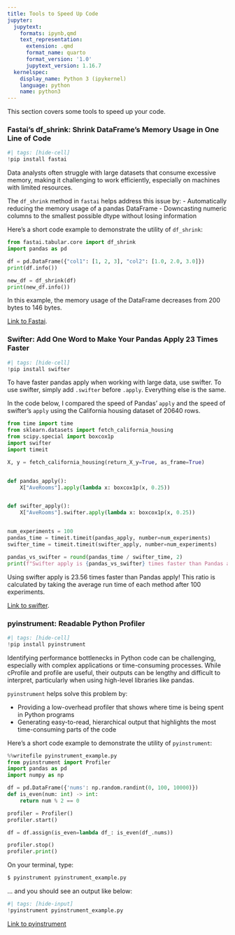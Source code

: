```yaml
---
title: Tools to Speed Up Code
jupyter:
  jupytext:
    formats: ipynb,qmd
    text_representation:
      extension: .qmd
      format_name: quarto
      format_version: '1.0'
      jupytext_version: 1.16.7
  kernelspec:
    display_name: Python 3 (ipykernel)
    language: python
    name: python3
---
```




This section covers some tools to speed up your code.

### Fastai's df_shrink: Shrink DataFrame's Memory Usage in One Line of Code

```python
#| tags: [hide-cell]
!pip install fastai
```

Data analysts often struggle with large datasets that consume excessive memory, making it challenging to work efficiently, especially on machines with limited resources.

The `df_shrink` method in `fastai` helps address this issue by:
- Automatically reducing the memory usage of a pandas DataFrame
- Downcasting numeric columns to the smallest possible dtype without losing information

Here's a short code example to demonstrate the utility of `df_shrink`:

```python
from fastai.tabular.core import df_shrink
import pandas as pd

df = pd.DataFrame({"col1": [1, 2, 3], "col2": [1.0, 2.0, 3.0]})
print(df.info())
```

```python
new_df = df_shrink(df)
print(new_df.info())
```

In this example, the memory usage of the DataFrame decreases from 200 bytes to 146 bytes.

[Link to Fastai](https://docs.fast.ai/).

### Swifter: Add One Word to Make Your Pandas Apply 23 Times Faster

```python
#| tags: [hide-cell]
!pip install swifter
```

To have faster pandas apply when working with large data, use swifter. To use swifter, simply add `.swifter` before `.apply`. Everything else is the same.

In the code below, I compared the speed of Pandas' `apply` and the speed of swifter's `apply` using the California housing dataset of 20640 rows.

```python
from time import time
from sklearn.datasets import fetch_california_housing
from scipy.special import boxcox1p
import swifter
import timeit

X, y = fetch_california_housing(return_X_y=True, as_frame=True)


def pandas_apply():
    X["AveRooms"].apply(lambda x: boxcox1p(x, 0.25))


def swifter_apply():
    X["AveRooms"].swifter.apply(lambda x: boxcox1p(x, 0.25))


num_experiments = 100
pandas_time = timeit.timeit(pandas_apply, number=num_experiments)
swifter_time = timeit.timeit(swifter_apply, number=num_experiments)

pandas_vs_swifter = round(pandas_time / swifter_time, 2)
print(f"Swifter apply is {pandas_vs_swifter} times faster than Pandas apply")
```

Using swifter apply is 23.56 times faster than Pandas apply! This ratio is calculated by taking the average run time of each method after 100 experiments.

[Link to swifter](https://github.com/jmcarpenter2/swifter).

### pyinstrument: Readable Python Profiler

```python
#| tags: [hide-cell]
!pip install pyinstrument 
```

Identifying performance bottlenecks in Python code can be challenging, especially with complex applications or time-consuming processes. While cProfile and profile are useful, their outputs can be lengthy and difficult to interpret, particularly when using high-level libraries like pandas.

`pyinstrument` helps solve this problem by:

- Providing a low-overhead profiler that shows where time is being spent in Python programs
- Generating easy-to-read, hierarchical output that highlights the most time-consuming parts of the code

Here's a short code example to demonstrate the utility of `pyinstrument`:

```python
%%writefile pyinstrument_example.py
from pyinstrument import Profiler
import pandas as pd
import numpy as np

df = pd.DataFrame({'nums': np.random.randint(0, 100, 10000)})
def is_even(num: int) -> int:
    return num % 2 == 0

profiler = Profiler()
profiler.start()

df = df.assign(is_even=lambda df_: is_even(df_.nums))

profiler.stop()
profiler.print()
```

On your terminal, type:
```bash
$ pyinstrument pyinstrument_example.py
```
... and you should see an output like below: 

```python
#| tags: [hide-input]
!pyinstrument pyinstrument_example.py
```

[Link to pyinstrument](https://github.com/joerick/pyinstrument)
